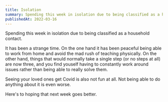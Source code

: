 ```yaml
---
title: Isolation
summary: Spending this week in isolation due to being classified as a household contact
publishedAt: 2022-03-16
---
```


Spending this week in isolation due to being classified as a household contact.

It has been a strange time. On the one hand it has been peaceful being able to work from home and avoid the mad rush of teaching physically. On the other hand, things that would normally take a single step (or no steps at all) are now three, and you find youself having to constantly work around issues rather than being able to really solve them.

Seeing your loved ones get Covid is also not fun at all. Not being able to do anything about it is even worse.

Here's to hoping that next week goes better.
